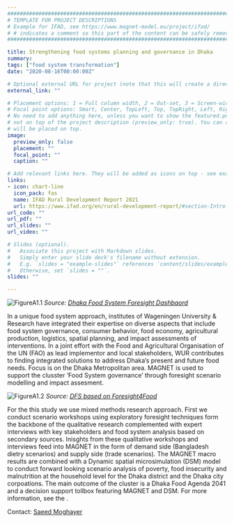 ```yaml
---
##########################################################################################
# TEMPLATE FOR PROJECT DESCRIPTIONS 
# Example for IFAD, see https://www.magnet-model.eu/project/ifad/
# # indicates a comment so this part of the content can be safely removed.
##########################################################################################

title: Strengthening food systems planning and governance in Dhaka
summary: 
tags: ["food system transformation"]
date: "2020-08-16T00:00:00Z"

# Optional external URL for project (note that this will create a direct link and replaces the project detail page).
external_link: ""

# Placement options: 1 = Full column width, 2 = Out-set, 3 = Screen-width
# Focal point options: Smart, Center, TopLeft, Top, TopRight, Left, Right, BottomLeft, Bottom, BottomRight
# No need to add anything here, unless you want to show the featured.png picture only in list of projects but
# not on top of the project description (preview_only: true). You can also add a caption to your featured.png that
# will be placed on top.
image:
  preview_only: false
  placement: ""
  focal_point: ""
  caption: ""

# Add relevant links here. They will be added as icons on top - see examples. If there are no links use ""  
links:
- icon: chart-line
  icon_pack: fas
  name: IFAD Rural Development Report 2021
  url: https://www.ifad.org/en/rural-development-report/#section-Intro-3OGLTHmox8 
url_code: ""
url_pdf: ""
url_slides: ""
url_video: ""

# Slides (optional).
#   Associate this project with Markdown slides.
#   Simply enter your slide deck's filename without extension.
#   E.g. `slides = "example-slides"` references `content/slides/example-slides.md`.
#   Otherwise, set `slides = ""`.
slides: ""

---
```

![FigureA1.1](DFS_dashboard.png "FigureA1.1")
*Source: [Dhaka Food System Foresight Dashbaord]()*

In a unique food system approach, institutes of Wageningen University & Research have integrated their expertise on diverse aspects that include food system governance, consumer behavior, food economy, agricultural production, logistics, spatial planning, and impact assessments of interventions. In a joint effort with the Food and Agricultural Organisation of the UN (FAO) as lead implementor and local stakeholders, WUR contributes to finding integrated solutions to address Dhaka's present and future food needs. Focus is on the Dhaka Metropolitan area. MAGNET is used to support the clusster 'Food System governance' through foresight scenario modelling and impact assesment. 

![FigureA1.2](DFS_framework.png "FigureA1.1")
*Source: [DFS based on Foresight4Food]()*

For the this study we use mixed methods research approach. First we conduct scenario workshops using exploratory foresight techniques form the backbone of the qualitative research complemented with expert interviews with key stakeholders and food system analysis based on secondary sources. Inisghts from these qualitative workshops and interviews feed into MAGNET in the form of demand side (Bangladesh dietry scenarios) and supply side (trade scenarios). The MAGNET macro results are combined with a Dynamic spatial microsimulation (DSM) model to conduct forward looking scenario analysis of poverty, food insecurity and malnutrition at the household level for the Dhaka district and the Dhaka city corpoations. The main outcome of the cluster is a Dhaka Food Agenda 2041 and a decision support tollbox featuring MAGNET and DSM.
For more information, see the [](https://www.wur.nl/en/research-results/research-institutes/centre-for-development-innovation/show-cdi/improving-dhakas-food-system.htm).

Contact: [Saeed Moghayer](/author/saeed-moghayer/)
